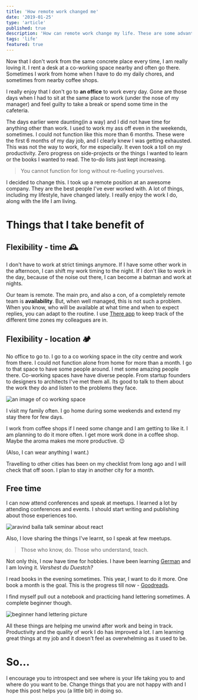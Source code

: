 ```yaml
---
title: 'How remote work changed me'
date: '2019-01-25'
type: 'article'
published: true
description: 'How can remote work change my life. These are some advantages I take from remote work and now I am happy in life.'
tags: 'life'
featured: true
---
```


Now that I don't work from the same concrete place every time, I am really loving it. I rent a desk at a co-working space nearby and often go there. Sometimes I work from home when I have to do my daily chores, and sometimes from nearby coffee shops.

I really enjoy that I don't go to **an office** to work every day. Gone are those days when I had to sit at the same place to work (under the nose of my manager) and feel guilty to take a break or spend some time in the cafeteria.

The days earlier were daunting(in a way) and I did not have time for anything other than work. I used to work my ass off even in the weekends, sometimes. I could not function like this more than 6 months. These were the first 6 months of my day job, and I clearly knew I was getting exhausted. This was not the way to work, for me especially. It even took a toll on my productivity. Zero progress on side-projects or the things I wanted to learn or the books I wanted to read. The to-do lists just kept increasing.

> You cannot function for long without re-fueling yourselves.

I decided to change this. I took up a remote position at an awesome company. They are the best people I've ever worked with. A lot of things, including my lifestyle, have changed lately. I really enjoy the work I do, along with the life I am living.

# Things that I take benefit of

## Flexibility - time 🕰

I don't have to work at strict timings anymore. If I have some other work in the afternoon, I can shift my work timing to the night. If I don't like to work in the day, because of the noise out there, I can become a batman and work at nights.

Our team is remote. The main pro, and also a con, of a completely remote team is **availability**. But, when well managed, this is not such a problem. When you know, who will be available at what time and when to expect replies, you can adapt to the routine. I use [There app](https://there.pm) to keep track of the different time zones my colleagues are in.

## Flexibility - location 🏕

No office to go to. I go to a co working space in the city centre and work from there. I could not function alone from home for more than a month. I go to that space to have some people around. I met some amazing people there. Co-working spaces have have diverse people. From startup founders to designers to architects I've met them all. Its good to talk to them about the work they do and listen to the problems they face.

![an image of co working space](workspace.jpeg)

I visit my family often. I go home during some weekends and extend my stay there for few days.

I work from coffee shops if I need some change and I am getting to like it. I am planning to do it more often. I get more work done in a coffee shop. Maybe the aroma makes me more productive. 😉

(Also, I can wear anything I want.)

Travelling to other cities has been on my checklist from long ago and I will check that off soon. I plan to stay in another city for a month.

## Free time

I can now attend conferences and speak at meetups. I learned a lot by attending conferences and events. I should start writing and publishing about those experiences too.

![aravind balla talk seminar about react](talk.jpg)

Also, I love sharing the things I've learnt, so I speak at few meetups.

> Those who know, do. Those who understand, teach.

Not only this, I now have time for hobbies. I have been learning [German](https://www.duolingo.com/aravindballa) and I am loving it. _Vershest du Duestch?_

I read books in the evening sometimes. This year, I want to do it more. One book a month is the goal. This is the progress till now - [Goodreads](https://www.goodreads.com/user/show/35045477-aravind-balla).

I find myself pull out a notebook and practicing hand lettering sometimes. A complete beginner though.

![beginner hand lettering picture](art.jpeg)

All these things are helping me unwind after work and being in track. Productivity and the quality of work I do has improved a lot. I am learning great things at my job and it doesn't feel as overwhelming as it used to be.

# So...

I encourage you to introspect and see where is your life taking you to and where do you want to be. Change things that you are not happy with and I hope this post helps you (a little bit) in doing so.
